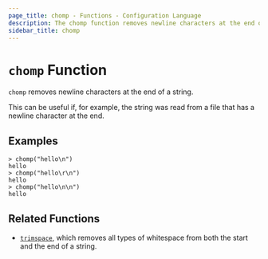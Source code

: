 ```yaml
---
page_title: chomp - Functions - Configuration Language
description: The chomp function removes newline characters at the end of a string.
sidebar_title: chomp
---
```


# `chomp` Function

`chomp` removes newline characters at the end of a string.

This can be useful if, for example, the string was read from a file that has
a newline character at the end.

## Examples

```
> chomp("hello\n")
hello
> chomp("hello\r\n")
hello
> chomp("hello\n\n")
hello
```

## Related Functions

* [`trimspace`](/language/functions/trimspace), which removes all types of whitespace from
  both the start and the end of a string.
